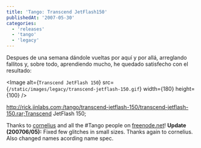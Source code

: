 ```yaml
---
title: 'Tango: Transcend JetFlash150'
publishedAt: '2007-05-30'
categories:
  - 'releases'
  - 'tango'
  - 'legacy'
---
```


Despues de una semana dándole vueltas por aquí y por allá, arreglando fallitos y, sobre todo, aprendiendo mucho, he quedado satisfecho con el resultado:

<Image
  alt={`Transcend JetFlash 150`}
  src={`/static/images/legacy/transcend-jetflash-150.gif`}
  width={180}
  height={100}
/>

http://rick.jinlabs.com;/tango/transcend-jetflash-150/transcend-jetflash-150.rar;Transcend JetFlash 150;

Thanks to [cornelius](http://blog.vybiral.info/) and all the #Tango people on [freenode.net](http://freenode.net)! **Update (200706/05):** Fixed few glitches in small sizes. Thanks again to cornelius. Also changed names acording name spec.

